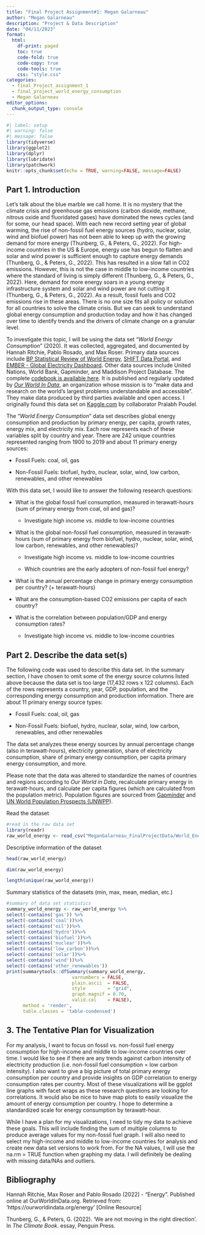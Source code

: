 ```yaml
---
title: "Final Project Assignment#1: Megan Galarneau"
author: "Megan Galarneau"
description: "Project & Data Description"
date: "04/11/2023"
format:
  html:
    df-print: paged
    toc: true
    code-fold: true
    code-copy: true
    code-tools: true
    css: "style.css"
categories:
  - final_Project_assignment_1
  - final_project_world_energy_consumption
  - Megan Galarneau
editor_options: 
  chunk_output_type: console
---
```


```r
#| label: setup
#| warning: false
#| message: false
library(tidyverse)
library(ggplot2)
library(dplyr)
library(lubridate)
library(patchwork)
knitr::opts_chunk$set(echo = TRUE, warning=FALSE, message=FALSE)
```

## Part 1. Introduction {#describe-the-data-sets}

Let's talk about the blue marble we call home. It is no mystery that the climate crisis and greenhouse gas emissions (carbon dioxide, methane, nitrous oxide and fluoridated gases) have dominated the news cycles (and for some, our head space). With each new record setting year of global warming, the rise of non-fossil fuel energy sources (hydro, nuclear, solar, wind and biofuel power) has not been able to keep up with the growing demand for more energy (Thunberg, G., & Peters, G., 2022). For high-income countries in the US & Europe, energy use has begun to flatten and solar and wind power is sufficient enough to capture energy demands (Thunberg, G., & Peters, G., 2022). This has resulted in a slow fall in CO2 emissions. However, this is not the case in middle to low-income countries where the standard of living is simply different (Thunberg, G., & Peters, G., 2022). Here, demand for more energy soars in a young energy infrastructure system and solar and wind power are not cutting it (Thunberg, G., & Peters, G., 2022). As a result, fossil fuels and CO2 emissions rise in these areas. There is no one size fits all policy or solution for all countries to solve the climate crisis. But we can seek to understand global energy consumption and production today and how it has changed over time to identify trends and the drivers of climate change on a granular level.

To investigate this topic, I will be using the data set "*World Energy Consumption*" (2020). It was collected, aggregated, and documented by Hannah Ritchie, Pablo Rosado, and Max Roser. Primary data sources include [BP Statistical Review of World Energy](https://www.bp.com/en/global/corporate/energy-economics/statistical-review-of-world-energy.html), [SHIFT Data Portal](https://www.theshiftdataportal.org/energy), and [EMBER - Global Electricity Dashboard](https://ember.shinyapps.io/GlobalElectricityDashboard/). Other data sources include United Nations, World Bank, Gapminder, and Maddison Project Database. The complete [codebook is available here](https://github.com/owid/energy-data/blob/master/owid-energy-codebook.csv). It is published and regularly updated by [*Our World In Data*](https://ourworldindata.org/energy#introduction), an organization whose mission is to "make data and research on the world's largest problems understandable and accessible". They make data produced by third parties available and open access. I originally found this data set on [Kaggle.com](https://www.kaggle.com/datasets/pralabhpoudel/world-energy-consumption) by collaborator Pralabh Poudel.

The "*World Energy Consumption*" data set describes global energy consumption and production by primary energy, per capita, growth rates, energy mix, and electricity mix. Each row represents each of these variables split by country and year. There are 242 unique countries represented ranging from 1900 to 2019 and about 11 primary energy sources:

-   Fossil Fuels: coal, oil, gas

-   Non-Fossil Fuels: biofuel, hydro, nuclear, solar, wind, low carbon, renewables, and other renewables

With this data set, I would like to answer the following research questions:

-   What is the global fossil fuel consumption, measured in terawatt-hours (sum of primary energy from coal, oil and gas)?

    -   Investigate high income vs. middle to low-income countries

-   What is the global non-fossil fuel consumption, measured in terawatt-hours (sum of primary energy from biofuel, hydro, nuclear, solar, wind, low carbon, renewables, and other renewables)?

    -   Investigate high income vs. middle to low-income countries

    -   Which countries are the early adopters of non-fossil fuel energy?

```{=html}
<!-- -->
```
-   What is the annual percentage change in primary energy consumption per country? (+ terawatt-hours)

-   What are the consumption-based CO2 emissions per capita of each country?

-   What is the correlation between population/GDP and energy consumption rates?

    -   Investigate high income vs. middle to low-income countries

## Part 2. Describe the data set(s) {#describe-the-data-sets-1}

The following code was used to describe this data set. In the summary section, I have chosen to omit some of the energy source columns listed above because the data set is too large (17,432 rows x 122 columns). Each of the rows represents a country, year, GDP, population, and the corresponding energy consumption and production information. There are about 11 primary energy source types:

-   Fossil Fuels: coal, oil, gas

-   Non-Fossil Fuels: biofuel, hydro, nuclear, solar, wind, low carbon, renewables, and other renewables

The data set analyzes these energy sources by annual percentage change (also in terawatt-hours), electricity generation, share of electricity consumption, share of primary energy consumption, per capita primary energy consumption, and more.

Please note that the data was altered to standardize the names of countries and regions according to *Our World in Data*, recalculate primary energy in terawatt-hours, and calculate per capita figures (which are calculated from the population metric). Population figures are sourced from [Gapminder](https://www.gapminder.org/) and [UN World Population Prospects (UNWPP](https://population.un.org/wpp/)).

Read the dataset

```r
#read in the raw data set
library(readr)
raw_world_energy <- read_csv("MeganGalarneau_FinalProjectData/World_Energy_Consumption.csv")
```

Descriptive information of the dataset

```r
head(raw_world_energy)
```

```r
dim(raw_world_energy)
```

```r
length(unique(raw_world_energy))
```

Summary statistics of the datasets (min, max, mean, median, etc.)

```r

#summary of data set statistics
summary_world_energy <- raw_world_energy %>%
select(-contains('gas')) %>%
select(-contains('coal'))%>%
select(-contains('oil'))%>%
select(-contains('hydro'))%>%
select(-contains('biofuel'))%>%
select(-contains('nuclear'))%>%
select(-contains('low_carbon'))%>%
select(-contains('solar'))%>%
select(-contains('wind'))%>%
select(-contains('other_renewables'))
print(summarytools::dfSummary(summary_world_energy,
                        varnumbers = FALSE,
                        plain.ascii  = FALSE, 
                        style        = "grid", 
                        graph.magnif = 0.70, 
                        valid.col    = FALSE),
      method = 'render',
      table.classes = 'table-condensed')

```

## 3. The Tentative Plan for Visualization {#the-tentative-plan-for-visualization}

For my analysis, I want to focus on fossil vs. non-fossil fuel energy consumption for high-income and middle to low-income countries over time. I would like to see if there are any trends against carbon intensity of electricity production (i.e. non-fossil fuel consumption = low carbon intensity). I also want to give a big picture of total primary energy consumption per country and provide insights on GDP correlation to energy consumption rates per country. Most of these visualizations will be ggplot line graphs with facet wraps as these research questions are looking for correlations. It would also be nice to have map plots to easily visualize the amount of energy consumption per country. I hope to determine a standardized scale for energy consumption by terawatt-hour.

While I have a plan for my visualizations, I need to tidy my data to achieve these goals. This will include finding the sum of multiple columns to produce average values for my non-fossil fuel graph. I will also need to select my high-income and middle to low-income countries for analysis and create new data set versions to work from. For the NA values, I will use the na.rm = TRUE function when graphing my data. I will definitely be dealing with missing data/NAs and outliers.

## Bibliography

Hannah Ritchie, Max Roser and Pablo Rosado (2022) - "Energy". Published online at OurWorldInData.org. Retrieved from: 'https://ourworldindata.org/energy' \[Online Resource\]

Thunberg, G., & Peters, G. (2022). 'We are not moving in the right direction'. In *The Climate Book*. essay, Penguin Press.
